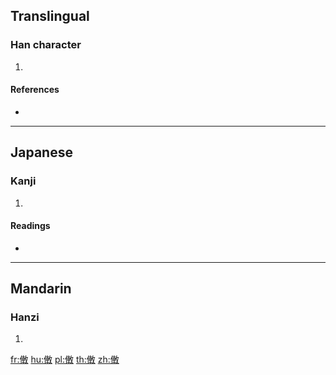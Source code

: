 ==Translingual==

===Han character===
{{Han char|rn=9|rad=人|as=11|sn=13|four=|canj=OJJK|ids=⿰亻𨊴}}

# {{defn|Han|sort=人11}}

====References====
* {{Han ref|kx=0115.340|dkj=01060|hdz=10208.060|uh=50CC|ud=20684}}

----

==Japanese==

===Kanji===
{{ja-kanji|grade=|rs=人11}}

# {{defn|lang=ja|sort=人11}}

====Readings====
* {{ja-readings|on=[[よう]] (yō)|kun=[[おさめる]] (osameru)}}

----

==Mandarin==

===Hanzi===
{{cmn-hanzi|pin=[[yíng]] ([[ying2]])|wg=ying<sup>2</sup>}}

# {{defn|lang=cmn|sort=人11}}

[[fr:僌]]
[[hu:僌]]
[[pl:僌]]
[[th:僌]]
[[zh:僌]]